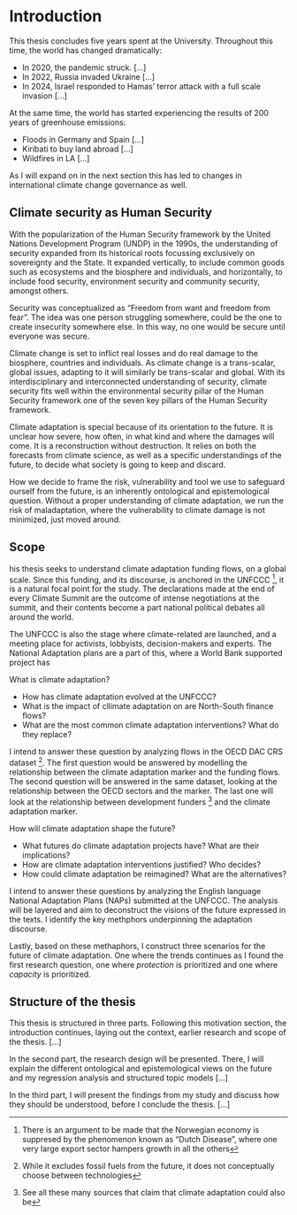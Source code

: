 # Introduction {#sec-intro}

This thesis concludes five years spent at the University. Throughout this time, the world has changed dramatically:

- In 2020, the pandemic struck. [...]
- In 2022, Russia invaded Ukraine [...]
- In 2024, Israel responded to Hamas' terror attack with a full scale invasion [...]

At the same time, the world has started experiencing the results of 200 years of greenhouse emissions:

- Floods in Germany and Spain [...]
- Kiribati to buy land abroad [...]
- Wildfires in LA [...]

As I will expand on in the next section this has led to changes in international climate change governance as well. 

## Climate security as Human Security

With the popularization of the Human Security framework by the United Nations Development Program (UNDP) in the 1990s, the understanding of security expanded from its historical roots focussing exclusively on sovereignty and the State. It expanded vertically, to include common goods such as ecosystems and the biosphere and individuals, and horizontally, to include food security, environment security and community security, amongst others.

Security was conceptualized as "Freedom from want and freedom from fear". The idea was one person struggling somewhere, could be the one to create insecurity somewhere else. In this way, no one would be secure until everyone was secure. 

Climate change is set to inflict real losses and do real damage to the biosphere, countries and individuals. As climate change is a trans-scalar, global issues, adapting to it will similarly be trans-scalar and global. With its interdisciplinary and interconnected understanding of security, climate security fits well within the environmental security pillar of the Human Security framework one of the seven key pillars of the Human Security framework.

Climate adaptation is special because of its orientation to the future. It is unclear how severe, how often, in what kind and where the damages will come. It is a reconstruction without destruction. It relies on both the forecasts from climate science, as well as a specific understandings of the future, to decide what society is going to keep and discard. 

How we decide to frame the risk, vulnerability and tool we use to safeguard ourself from the future, is an inherently ontological and epistemological question. Without a proper understanding of climate adaptation, we run the risk of maladaptation, where the vulnerability to climate damage is not minimized, just moved around. 

## Scope

his thesis seeks to understand climate adaptation funding flows, on a global scale. Since this funding, and its discourse, is anchored in the UNFCCC ^[There is an argument to be made that the Norwegian economy is suppresed by the phenomenon known as "Dutch Disease", where one very large export sector hampers growth in all the others], it is a natural focal point for the study. The declarations made at the end of every Climate Summit are the outcome of intense negotiations at the summit, and their contents become a part national political debates all around the world. 

The UNFCCC is also the stage where climate-related are launched, and a meeting place for activists, lobbyists, decision-makers and experts. The National Adaptation plans are a part of this, where a World Bank supported project has 

What is climate adaptation?

- How has climate adaptation evolved at the UNFCCC?
- What is the impact of cllimate adaptation on are North-South finance flows?
- What are the most common climate adaptation interventions? What do they replace?

I intend to answer these question by analyzing flows in the OECD DAC CRS dataset ^[While it excludes fossil fuels from the future, it does not conceptually choose between technologies]. The first question would be answered by modelling the relationship between the climate adaptation marker and the funding flows. The second question will be answered in the same dataset, looking at the relationship between the OECD sectors and the marker. The last one will look at the relationship between development funders ^[See all these many sources that claim that climate adaptation could also be] and the climate adaptation marker. 

How will climate adaptation shape the future?

- What futures do climate adaptation projects have? What are their implications?
- How are climate adaptation interventions justified? Who decides?
- How could climate adaptation be reimagined? What are the alternatives?

I intend to answer these questions by analyzing the English language National Adaptation Plans (NAPs) submitted at the UNFCCC. The analysis will be layered and aim to deconstruct the visions of the future expressed in the texts. I identify the key methphors underpinning the adaptation discourse.

Lastly, based on these methaphors, I construct three scenarios for the future of climate adaptation. One where the trends continues as I found the first research question, one where *protection* is prioritized and one where *capacity* is prioritized.

## Structure of the thesis

This thesis is structured in three parts. Following this motivation section, the introduction continues, laying out the context, earlier research and scope of the thesis. [...]

In the second part, the research design will be presented. There, I will explain the different ontological and epistemological views on the future and my regression analysis and structured topic models [...]

In the third part, I will present the findings from my study and discuss how they should be understood, before I conclude the thesis. [...]